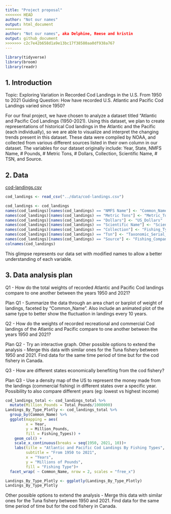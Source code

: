 ```yaml
---
title: "Project proposal"
<<<<<<< HEAD
author: "Not our names"
output: html_document
=======
author: "Not our names", aka Delphine, Reese and kristin
output: github_document
>>>>>>> c2c7e42b658d1a9e13bc17f38580aa0df938a767
---
```



```r
library(tidyverse)
library(broom)
library(readr)
```

## 1. Introduction
Topic: Exploring Variation in Recorded Cod Landings in the U.S. From 1950 to 2021
Guiding Question: How have recorded U.S. Atlantic and Pacific Cod Landings varied since 1950?

For our final project, we have chosen to analyze a dataset titled “Atlantic and Pacific Cod Landings (1950-2021). Using this dataset, we plan to create representations of historical Cod landings in the Atlantic and the Pacific (each individually), so we are able to visualize and interpret the changing trends present in this dataset. These data were compiled by NOAA, and collected from various different sources listed in their own column in our dataset. The variables for our dataset originally include: Year, State, NMFS Name, # Pounds, # Metric Tons, # Dollars, Collection, Scientific Name, # TSN, and Source.


## 2. Data
[cod-landings.csv](https://github.com/ES-1085/project-not-our-names/files/10580941/cod-landings.csv)
```r
cod_landings <- read_csv("../data/cod-landings.csv")
```

```r
cod_landings <- cod_landings 
names(cod_landings)[names(cod_landings) == "NMFS Name"] <- "Common_Name"
names(cod_landings)[names(cod_landings) == "Metric Tons"] <- "Metric_Tons"
names(cod_landings)[names(cod_landings) == "Dollars"] <- "US_Dollars"
names(cod_landings)[names(cod_landings) == "Scientific Name"] <- "Scientific_Name"
names(cod_landings)[names(cod_landings) == "Collection"] <- "Fishing_Types"
names(cod_landings)[names(cod_landings) == "Tsn"] <- "Taxonomic_Serial_Number"
names(cod_landings)[names(cod_landings) == "Source"] <- "Fishing_Companies"
colnames(cod_landings)

```
This glimpse represents our data set with modified names to allow a better understanding of each variable.

## 3. Data analysis plan
Q1 - How do the total weights of recorded Atlantic and Pacific Cod landings compare to one another between the years 1950 and 2021?

Plan Q1 - Summarize the data through an area chart or barplot of weight of landings, faceted by “Common_Name”. Also include an animated plot of the same type to better show the fluctuation in landings every 10 years. 

Q2 - How do the weights of recorded recreational and commercial Cod landings of the Atlantic and Pacific compare to one another between the years 1950 and 2021?

Plan Q2 - Try an interactive graph. Other possible options to extend the analysis - Merge this data with similar ones for the Tuna fishery between 1950 and 2021. Find data for the same time period of time but for the cod fishery in Canada.

Q3 - How are different states economically benefiting from the cod fishery?

Plan Q3 - Use a density map of the US to represent the money made from the landings (commercial fishing) in different states over a specific year. Possibility to also compare different years (eg: lowest vs highest income)

```r

cod_landings_total <- cod_landings_total %>% 
  mutate(Million_Pounds = Total_Pounds/1000000)
Landings_By_Type_Plotly <- cod_landings_total %>%
  group_by(Common_Name) %>%
  ggplot(mapping = aes(
         x = Year,
         y = Million_Pounds,
         fill = Fishing_Types)) +
    geom_col() +
    scale_x_continuous(breaks = seq(1950, 2021, 10))+
    labs(title = "Atlantic and Pacific Cod Landings By Fishing Types",
         subtitle = "From 1950 to 2021",
         x = "Years",
         y = "Millions of Pounds",
         fill = "Fishing Type")+
  facet_wrap( ~ Common_Name, nrow = 2, scales = "free_x")

Landings_By_Type_Plotly <- ggplotly(Landings_By_Type_Plotly)
Landings_By_Type_Plotly

```

Other possible options to extend the analysis - Merge this data with similar ones for the Tuna fishery between 1950 and 2021. Find data for the same time period of time but for the cod fishery in Canada.




